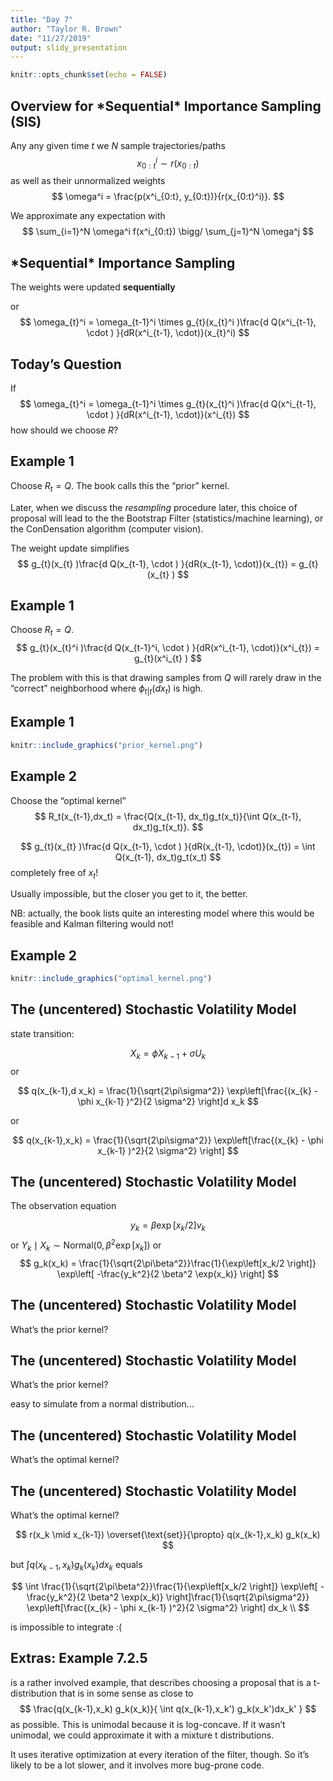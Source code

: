 ```yaml
---
title: "Day 7"
author: "Taylor R. Brown"
date: "11/27/2019"
output: slidy_presentation
---
```


```r
knitr::opts_chunk$set(echo = FALSE)
```


## Overview for \*Sequential\* Importance Sampling (SIS)

Any any given time $t$ we $N$ sample trajectories/paths 
$$
x^i_{0:t} \sim r(x_{0:t})
$$
as well as their unnormalized weights 
$$
\omega^i = \frac{p(x^i_{0:t}, y_{0:t})}{r(x_{0:t}^i)}.
$$ 

We approximate any expectation with 
$$
\sum_{i=1}^N \omega^i f(x^i_{0:t}) \bigg/ \sum_{j=1}^N \omega^j
$$



## \*Sequential\* Importance Sampling

The weights were updated **sequentially**

\begin{align*}
\omega_t^i &= \frac{p(x^i_{0:t}, y_{0:t})}{r(x_{0:t}^i)} \\
&= \frac{p(x^i_{0:t-1}, y_{0:t-1})q(x_t^i \mid x^i_{t-1})g(y_t \mid x_t^i) }{r(x_{0:t-1}^i)r(x_t^i \mid x_{t-1}^i)} \\
&= \omega_{t-1}^i  \frac{q(x_t^i \mid x^i_{t-1})g(y_t \mid x^i_t) }{r(x_t^i \mid x_{t-1}^i)}
\end{align*}

or
$$
\omega_{t}^i = \omega_{t-1}^i  \times g_{t}(x_{t}^i )\frac{d Q(x^i_{t-1}, \cdot ) }{dR(x^i_{t-1}, \cdot)}(x_{t}^i)
$$

## Today's Question

If 
$$
\omega_{t}^i = \omega_{t-1}^i  \times g_{t}(x_{t}^i )\frac{d Q(x^i_{t-1}, \cdot ) }{dR(x^i_{t-1}, \cdot)}(x^i_{t})
$$
how should we choose $R$?

## Example 1

Choose $R_t = Q$. The book calls this the "prior" kernel. 

Later, when we discuss the *resampling* procedure later, this choice of proposal will lead to the the Bootstrap Filter (statistics/machine learning), or the ConDensation algorithm (computer vision).

The weight update simplifies 
$$
 g_{t}(x_{t} )\frac{d Q(x_{t-1}, \cdot ) }{dR(x_{t-1}, \cdot)}(x_{t}) = g_{t}(x_{t} )
$$



## Example 1

Choose $R_t = Q$. 
$$
 g_{t}(x_{t}^i )\frac{d Q(x_{t-1}^i, \cdot ) }{dR(x^i_{t-1}, \cdot)}(x^i_{t}) = g_{t}(x^i_{t} )
$$

The problem with this is that drawing samples from $Q$ will rarely draw in the "correct" neighborhood where $\phi_{t|t}(dx_t)$ is high. 


## Example 1

```r
knitr::include_graphics("prior_kernel.png")
```



## Example 2

Choose the "optimal kernel"
$$
R_t(x_{t-1},dx_t) = \frac{Q(x_{t-1}, dx_t)g_t(x_t)}{\int Q(x_{t-1}, dx_t)g_t(x_t)}. 
$$

$$
 g_{t}(x_{t} )\frac{d Q(x_{t-1}, \cdot ) }{dR(x_{t-1}, \cdot)}(x_{t}) = \int Q(x_{t-1}, dx_t)g_t(x_t)
$$
completely free of $x_t$!

Usually impossible, but the closer you get to it, the better.

NB: actually, the book lists quite an interesting model where this would be feasible and Kalman filtering would not!

## Example 2

```r
knitr::include_graphics("optimal_kernel.png")
```


## The (uncentered) Stochastic Volatility Model

state transition:

$$
X_k = \phi X_{k-1} + \sigma U_k
$$
or 

$$
q(x_{k-1},d x_k) = \frac{1}{\sqrt{2\pi\sigma^2}} \exp\left[\frac{(x_{k} - \phi x_{k-1} )^2}{2 \sigma^2} \right]d x_k
$$

or

$$
q(x_{k-1},x_k) = \frac{1}{\sqrt{2\pi\sigma^2}} \exp\left[\frac{(x_{k} - \phi x_{k-1} )^2}{2 \sigma^2} \right]
$$



## The (uncentered) Stochastic Volatility Model

The observation equation

$$
y_k = \beta \exp\left[x_k/2 \right]v_k
$$
or $Y_k \mid X_k \sim \text{Normal}\left( 0, \beta^2 \exp\left[x_k \right]\right)$ or
$$
g_k(x_k) = \frac{1}{\sqrt{2\pi\beta^2}}\frac{1}{\exp\left[x_k/2 \right]} \exp\left[ -\frac{y_k^2}{2 \beta^2 \exp(x_k)} \right]
$$


## The (uncentered) Stochastic Volatility Model

What's the prior kernel?



## The (uncentered) Stochastic Volatility Model

What's the prior kernel?

\begin{align*}
r(x_k \mid x_{k-1}) &\overset{\text{set}}{=} q(x_{k-1},x_k) \\
&= \frac{1}{\sqrt{2\pi\sigma^2}} \exp\left[\frac{(x_{k} - \phi x_{k-1} )^2}{2 \sigma^2} \right] \\
\end{align*}

easy to simulate from a normal distribution...

## The (uncentered) Stochastic Volatility Model

What's the optimal kernel?



## The (uncentered) Stochastic Volatility Model

What's the optimal kernel?

$$
r(x_k \mid x_{k-1}) \overset{\text{set}}{\propto} q(x_{k-1},x_k) g_k(x_k)  
$$

but $\int q(x_{k-1},x_k) g_k(x_k) dx_k$ equals

$$
\int \frac{1}{\sqrt{2\pi\beta^2}}\frac{1}{\exp\left[x_k/2 \right]} \exp\left[ -\frac{y_k^2}{2 \beta^2 \exp(x_k)} \right]\frac{1}{\sqrt{2\pi\sigma^2}} \exp\left[\frac{(x_{k} - \phi x_{k-1} )^2}{2 \sigma^2} \right] dx_k \\
$$

 is impossible to integrate :(



##  Extras: Example 7.2.5

is a rather involved example, that describes choosing a proposal that is a t-distribution that is in some sense as close to $$
\frac{q(x_{k-1},x_k) g_k(x_k)}{ \int q(x_{k-1},x_k') g_k(x_k')dx_k'  }
$$
as possible. This is unimodal because it is log-concave. If it wasn't unimodal, we could approximate it with a mixture t distributions.


It uses iterative optimization at every iteration of the filter, though. So it's likely to be a lot slower, and it involves more bug-prone code.